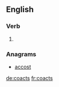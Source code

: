 
==English==

===Verb===
{{head|en|verb form}}

# {{en-third-person singular of|coact}}

===Anagrams===
* [[accost#English|accost]]

[[de:coacts]]
[[fr:coacts]]